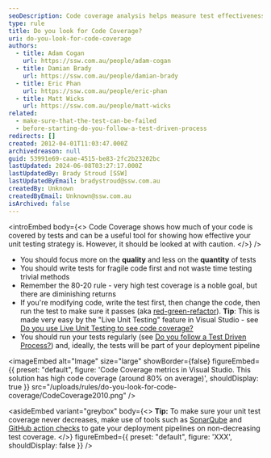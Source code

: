 ```yaml
---
seoDescription: Code coverage analysis helps measure test effectiveness, but prioritize quality over quantity and focus on fragile code.
type: rule
title: Do you look for Code Coverage?
uri: do-you-look-for-code-coverage
authors:
  - title: Adam Cogan
    url: https://ssw.com.au/people/adam-cogan
  - title: Damian Brady
    url: https://ssw.com.au/people/damian-brady
  - title: Eric Phan
    url: https://ssw.com.au/people/eric-phan
  - title: Matt Wicks
    url: https://ssw.com.au/people/matt-wicks
related:
  - make-sure-that-the-test-can-be-failed
  - before-starting-do-you-follow-a-test-driven-process
redirects: []
created: 2012-04-01T11:03:47.000Z
archivedreason: null
guid: 53991e69-caae-4515-be83-2fc2b23202bc
lastUpdated: 2024-06-08T03:27:17.000Z
lastUpdatedBy: Brady Stroud [SSW]
lastUpdatedByEmail: bradystroud@ssw.com.au
createdBy: Unknown
createdByEmail: Unknown@ssw.com.au
isArchived: false
---
```


<introEmbed
  body={<>
Code Coverage shows how much of your code is covered by tests and can be a useful tool for showing how effective your unit testing strategy is. However, it should be looked at with caution.
  </>}
/>
- You should focus more on the **quality** and less on the **quantity** of tests
- You should write tests for fragile code first and not waste time testing trivial methods
- Remember the 80-20 rule - very high test coverage is a noble goal, but there are diminishing returns
- If you're modifying code, write the test first, then change the code, then run the test to make sure it passes (aka [red-green-refactor](/make-sure-that-the-test-can-be-failed)).
   **Tip**: This is made very easy by the "Live Unit Testing" feature in Visual Studio - see [Do you use Live Unit Testing to see code coverage?](/use-live-unit-testing-to-see-code-coverage)
- You should run your tests regularly (see [Do you follow a Test Driven Process?](/before-starting-do-you-follow-a-test-driven-process)) and, ideally, the tests will be part of your deployment pipeline


<imageEmbed
  alt="Image"
  size="large"
  showBorder={false}
  figureEmbed={{
    preset: "default",
    figure: 'Code Coverage metrics in Visual Studio. This solution has high code coverage (around 80% on average)',
    shouldDisplay: true
  }}
  src="/uploads/rules/do-you-look-for-code-coverage/CodeCoverage2010.png"
/>

<asideEmbed
  variant="greybox"
  body={<>
    **Tip:** To make sure your unit test coverage never decreases, make use of tools such as [SonarQube](https://www.sonarsource.com/products/sonarqube/) and [GitHub action checks](https://github.com/marketplace/actions/code-coverage-summary) to gate your deployment pipelines on non-decreasing test coverage.
  </>}
  figureEmbed={{
    preset: "default",
    figure: 'XXX',
    shouldDisplay: false
  }}
/>
